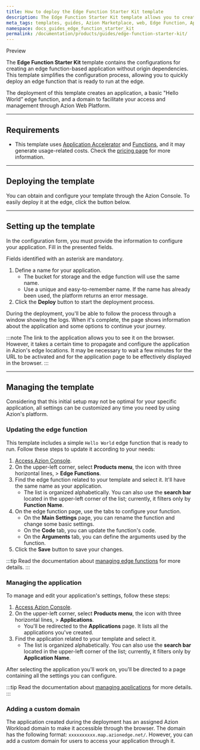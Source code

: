 ```yaml
---
title: How to deploy the Edge Function Starter Kit template
description: The Edge Function Starter Kit template allows you to create an edge function-based application without origin dependencies. 
meta_tags: templates, guides, Azion Marketplace, web, Edge Function, Applications
namespace: docs_guides_edge_function_starter_kit
permalink: /documentation/products/guides/edge-function-starter-kit/
---
```



<Tag severity="info" client:only="vue">
Preview
</Tag>

The **Edge Function Starter Kit** template contains the configurations for creating an edge function-based application without origin dependencies. This template simplifies the configuration process, allowing you to quickly deploy an edge function that is ready to run at the edge. 

The deployment of this template creates an application, a basic "Hello World” edge function, and a domain to facilitate your access and management through Azion Web Platform.

---

## Requirements

- This template uses [Application Accelerator](/en/documentation/products/build/applications/application-accelerator/) and [Functions](/en/documentation/products/build/applications/functions/), and it may generate usage-related costs. Check the [pricing page](https://www.azion.com/en/pricing/) for more information.

---

## Deploying the template

You can obtain and configure your template through the Azion Console. To easily deploy it at the edge, click the button below.

<LinkButton
    label="Deploy"
    link="https://console.azion.com/create/edge-function-starter-kit"
    icon="ai ai-azion"
    icon-pos="left"
  />

---

## Setting up the template

In the configuration form, you must provide the information to configure your application. Fill in the presented fields. 

Fields identified with an asterisk are mandatory.

1. Define a name for your application.
    - The bucket for storage and the edge function will use the same name.
    - Use a unique and easy-to-remember name. If the name has already been used, the platform returns an error message.
2. Click the **Deploy** button to start the deployment process.

During the deployment, you'll be able to follow the process through a window showing the logs. When it's complete, the page shows information about the application and some options to continue your journey.

:::note
The link to the application allows you to see it on the browser. However, it takes a certain time to propagate and configure the application in Azion's edge locations. It may be necessary to wait a few minutes for the URL to be activated and for the application page to be effectively displayed in the browser.
:::

---

## Managing the template

Considering that this initial setup may not be optimal for your specific application, all settings can be customized any time you need by using Azion's platform.

### Updating the edge function

This template includes a simple `Hello World` edge function that is ready to run. Follow these steps to update it according to your needs:

1. [Access Azion Console](https://console.azion.com).
2. On the upper-left corner, select **Products menu**, the icon with three horizontal lines, > **Edge Functions**.
3. Find the edge function related to your template and select it. It'll have the same name as your application.
    - The list is organized alphabetically. You can also use the **search bar** located in the upper-left corner of the list; currently, it filters only by **Function Name**.
4. On the edge function page, use the tabs to configure your function.
    - On the **Main Settings** page, you can rename the function and change some basic settings.
    - On the **Code** tab, you can update the function's code.
    - On the **Arguments** tab, you can define the arguments used by the function.
5. Click the **Save** button to save your changes.

:::tip
Read the documentation about [managing edge functions](/en/documentation/products/build/edge-application/edge-functions/) for more details.
:::

### Managing the application

To manage and edit your application's settings, follow these steps:

1. [Access Azion Console](https://console.azion.com).
2. On the upper-left corner, select **Products menu**, the icon with three horizontal lines, > **Applications**.
    - You'll be redirected to the **Applications** page. It lists all the applications you've created.
3. Find the application related to your template and select it.
    - The list is organized alphabetically. You can also use the **search bar** located in the upper-left corner of the list; currently, it filters only by **Application Name**.

After selecting the application you'll work on, you'll be directed to a page containing all the settings you can configure.

:::tip
Read the documentation about [managing applications](/en/documentation/products/build/applications/first-steps/) for more details.
:::

### Adding a custom domain

The application created during the deployment has an assigned Azion Workload domain to make it accessible through the browser. The domain has the following format: `xxxxxxxxxx.map.azionedge.net/`. However, you can add a custom domain for users to access your application through it.


<LinkButton link="/en/documentation/products/guides/configure-a-domain/" label="go to configuring a domain guide" severity="secondary" /> 
